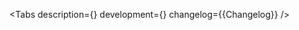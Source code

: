 

<Meta of={Stories} />

<ComponentHeader
    name='FilterTag'
    version={packageJson.version}
    package='@alfalab/core-components/filter-tag'
    design='https://www.figma.com/file/cdNnkh2QdxuvYLrBm4cubM/Web-%3A%3A-Core-Default-Components?node-id=7300%3A40133'
    children='Используется чтобы вывести параметры фильтрации и отобразить примененное значение.'
/>

<Tabs
    description={<Description />}
    development={<Development />}
    changelog={<Markdown>{Changelog}</Markdown>}
/>
